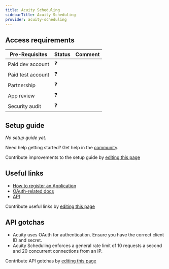 ```yaml
---
title: Acuity Scheduling
sidebarTitle: Acuity Scheduling
provider: acuity-scheduling
---
```



<Overview />
<PreBuiltTooling provider={providers[pageMetadata.provider]} />
<PreBuiltUseCases />

## Access requirements
| Pre-Requisites | Status | Comment|
| - | - | - |
| Paid dev account | ❓ |  |
| Paid test account | ❓ |  |
| Partnership | ❓ | |
| App review | ❓ |  |
| Security audit | ❓ | |


## Setup guide

_No setup guide yet._

<Tip>Need help getting started? Get help in the [community](https://nango.dev/slack).</Tip>

<Note>Contribute improvements to the setup guide by [editing this page](https://github.com/nangohq/nango/tree/master/docs-v2/integrations/all/acuity-scheduling.mdx)</Note>


## Useful links

- [How to register an Application](https://acuityscheduling.com/oauth2/register)
- [OAuth-related docs](https://developers.acuityscheduling.com/docs/oauth2)
- [API](https://developers.acuityscheduling.com/reference/quick-start)

<Note>Contribute useful links by [editing this page](https://github.com/nangohq/nango/tree/master/docs-v2/integrations/all/acuity-scheduling.mdx)</Note>

## API gotchas
- Acuity uses OAuth for authentication. Ensure you have the correct client ID and secret.
- Acuity Scheduling enforces a general rate limit of 10 requests a second and 20 concurrent connections from an IP.

<Note>Contribute API gotchas by [editing this page](https://github.com/nangohq/nango/tree/master/docs-v2/integrations/all/acuity-scheduling.mdx)</Note>
